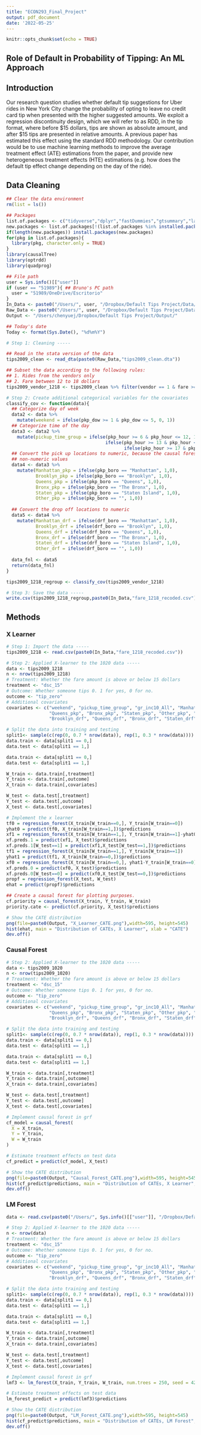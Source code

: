 ```yaml
---
title: "ECON293_Final_Project"
output: pdf_document
date: '2022-05-25'
---
```


```r
knitr::opts_chunk$set(echo = TRUE)
```

## Role of Default in Probability of Tipping: An ML Approach

## Introduction

Our research question studies whether default tip suggestions for Uber rides in New York City change the probability of opting to leave no credit card tip when presented with the higher suggested amounts. We exploit a regression discontinuity design, which we will refer to as RDD, in the tip format, where before \$15 dollars, tips are shown as absolute amount, and after \$15 tips are presented in relative amounts. A previous paper has estimated this effect using the standard RDD methodology. Our contribution would be to use machine learning methods to improve the average treatment effect (ATE) estimations from the paper, and provide new heterogeneous treatment effects (HTE) estimations (e.g. how does the default tip effect change depending on the day of the ride).

## Data Cleaning

```r
## Clear the data environment
rm(list = ls())

## Packages
list.of.packages <- c("tidyverse","dplyr","fastDummies","gtsummary","labelled","lmtest","sandwich","grf","glmnet","sandwich","splines","ggplot2","ggpubr","data.table","qwraps2","rpart","MASS","pracma","haven","estimatr","Matrix")
new.packages <- list.of.packages[!(list.of.packages %in% installed.packages()[,"Package"])]
if(length(new.packages)) install.packages(new.packages)
for(pkg in list.of.packages){
  library(pkg, character.only = TRUE)
}
library(causalTree)
library(optrdd)
library(quadprog)

## File path 
user = Sys.info()[["user"]]
if (user == "51989"){ ## Bruno's PC path
  user = "51989/OneDrive/Escritorio"
}
In_Data <- paste0("/Users/", user, "/Dropbox/Default Tips Project/Data/Intermediate/")
Raw_Data <- paste0("/Users/", user, "/Dropbox/Default Tips Project/Data/Raw/")
Output <- "/Users/chenyuej/Dropbox/Default Tips Project/Output/"

## Today's date
Today <- format(Sys.Date(), "%d%m%Y")
```

```r

# Step 1: Cleaning -----

## Read in the stata version of the data
tips2009_clean <- read_dta(paste0(Raw_Data,"tips2009_clean.dta"))

## Subset the data according to the following rules:
## 1. Rides from the vendors only
## 2. Fare between 12 to 18 dollars 
tips2009_vendor_1218 <- tips2009_clean %>% filter(vendor == 1 & fare >= 12 & fare <= 18)

# Step 2: Create additional categorical variables for the covariates
classify_cov <- function(data){
  ## Categorize day of week 
  data2 <- data %>% 
    mutate(weekend = ifelse(pkp_dow >= 1 & pkp_dow <= 5, 0, 1))
  ## Categorize time of the day 
  data3 <- data2 %>%
    mutate(pickup_time_group = ifelse(pkp_hour >= 6 & pkp_hour <= 12, 1,
                                     ifelse(pkp_hour >= 13 & pkp_hour <= 16, 2, 
                                            ifelse(pkp_hour >= 17 & pkp_hour <= 20, 3, 0))))
  ## Convert the pick up locations to numeric, because the causal forest package does not support 
  ## non-numeric values 
  data4 <- data3 %>%
    mutate(Manhattan_pkp = ifelse(pkp_boro == "Manhattan", 1,0),
           Brooklyn_pkp = ifelse(pkp_boro == "Brooklyn", 1,0),
           Queens_pkp = ifelse(pkp_boro == "Queens", 1,0),
           Bronx_pkp = ifelse(pkp_boro == "The Bronx", 1,0),
           Staten_pkp = ifelse(pkp_boro == "Staten Island", 1,0),
           Other_pkp = ifelse(pkp_boro == "", 1,0))
  
  ## Convert the drop off locations to numeric   
  data5 <- data4 %>%
    mutate(Manhattan_drf = ifelse(drf_boro == "Manhattan", 1,0),
           Brooklyn_drf = ifelse(drf_boro == "Brooklyn", 1,0),
           Queens_drf = ifelse(drf_boro == "Queens", 1,0),
           Bronx_drf = ifelse(drf_boro == "The Bronx", 1,0),
           Staten_drf = ifelse(drf_boro == "Staten Island", 1,0),
           Other_drf = ifelse(drf_boro == "", 1,0))
  
  data_fnl <- data5
  return(data_fnl)
}

tips2009_1218_regroup <- classify_cov(tips2009_vendor_1218)

# Step 3: Save the data -----
write.csv(tips2009_1218_regroup,paste0(In_Data,"fare_1218_recoded.csv"))

```

## Methods

### X Learner

```r
# Step 1: Import the data -----
tips2009_1218 <- read.csv(paste0(In_Data,"fare_1218_recoded.csv"))

# Step 2: Applied X-learner to the 1020 data -----
data <- tips2009_1218
n <- nrow(tips2009_1218)
# Treatment: Whether the fare amount is above or below 15 dollars
treatment <- "dsc_15"
# Outcome: Whether someone tips 0. 1 for yes, 0 for no.
outcome <- "tip_zero"
# Additional covariates
covariates <- c("weekend", "pickup_time_group", "gr_inc10_All", "Manhattan_pkp", "Brooklyn_pkp",
                "Queens_pkp", "Bronx_pkp", "Staten_pkp", "Other_pkp", "Manhattan_drf", 
                "Brooklyn_drf", "Queens_drf", "Bronx_drf", "Staten_drf", "Other_drf")

# Split the data into training and testing
split1<- sample(c(rep(0, 0.7 * nrow(data)), rep(1, 0.3 * nrow(data))))
data.train <- data[split1 == 0,]
data.test <- data[split1 == 1,]

data.train <- data[split1 == 0,]
data.test <- data[split1 == 1,]

W_train <- data.train[,treatment]
Y_train <- data.train[,outcome]
X_train <- data.train[,covariates]

W_test <- data.test[,treatment]
Y_test <- data.test[,outcome]
X_test <- data.test[,covariates]

# Implement the x learner 
tf0 = regression_forest(X_train[W_train==0,], Y_train[W_train==0])
yhat0 = predict(tf0, X_train[W_train==1,])$predictions
xf1 = regression_forest(X_train[W_train==1,], Y_train[W_train==1]-yhat0)
xf.preds.1 = predict(xf1, X_test)$predictions
xf.preds.1[W_test==1] = predict(xf1,X_test[W_test==1,])$predictions
tf1 = regression_forest(X_train[W_train==1,], Y_train[W_train==1])
yhat1 = predict(tf1, X_train[W_train==0,])$predictions
xf0 = regression_forest(X_train[W_train==0,], yhat1-Y_train[W_train==0])
xf.preds.0 = predict(xf0, X_test)$predictions
xf.preds.0[W_test==0] = predict(xf0,X_test[W_test==0,])$predictions
propf = regression_forest(X_test, W_test)
ehat = predict(propf)$predictions

## Create a causal forest for plotting purposes.
cf.priority = causal_forest(X_train, Y_train, W_train)
priority.cate <- predict(cf.priority, X_test)$predictions

# Show the CATE distribution 
png(file=paste0(Output, "X_Learner_CATE.png"),width=595, height=545)
hist(ehat, main = "Distribution of CATEs, X Learner", xlab = "CATE")
dev.off()
```

### Causal Forest

```r

# Step 2: Applied X-learner to the 1020 data -----
data <- tips2009_1020
n <- nrow(tips2009_1020)
# Treatment: Whether the fare amount is above or below 15 dollars
treatment <- "dsc_15"
# Outcome: Whether someone tips 0. 1 for yes, 0 for no.
outcome <- "tip_zero"
# Additional covariates
covariates <- c("weekend", "pickup_time_group", "gr_inc10_All", "Manhattan_pkp", "Brooklyn_pkp",
                "Queens_pkp", "Bronx_pkp", "Staten_pkp", "Other_pkp", "Manhattan_drf", 
                "Brooklyn_drf", "Queens_drf", "Bronx_drf", "Staten_drf", "Other_drf")

# Split the data into training and testing
split1<- sample(c(rep(0, 0.7 * nrow(data)), rep(1, 0.3 * nrow(data))))
data.train <- data[split1 == 0,]
data.test <- data[split1 == 1,]

data.train <- data[split1 == 0,]
data.test <- data[split1 == 1,]

W_train <- data.train[,treatment]
Y_train <- data.train[,outcome]
X_train <- data.train[,covariates]

W_test <- data.test[,treatment]
Y_test <- data.test[,outcome]
X_test <- data.test[,covariates]

# Implement causal forest in grf
cf_model = causal_forest(
  X = X_train,
  Y = Y_train,
  W = W_train
)

# Estimate treatment effects on test data
cf_predict = predict(cf_model, X_test)

# Show the CATE distribution 
png(file=paste0(Output, "Causal_Forest_CATE.png"),width=595, height=545)
hist(cf_predict$predictions, main = "Distribution of CATEs, X Learner", xlab = "CATE")
dev.off()

```

### LM Forest

```r
data <- read.csv(paste0("/Users/", Sys.info()[["user"]], "/Dropbox/Default Tips Project/Data/Intermediate/fare_1217_recoded.csv"))

# Step 2: Applied X-learner to the 1020 data -----
n <- nrow(data)
# Treatment: Whether the fare amount is above or below 15 dollars
treatment <- "dsc_15"
# Outcome: Whether someone tips 0. 1 for yes, 0 for no.
outcome <- "tip_zero"
# Additional covariates
covariates <- c("weekend", "pickup_time_group", "gr_inc10_All", "Manhattan_pkp", "Brooklyn_pkp",
                "Queens_pkp", "Bronx_pkp", "Staten_pkp", "Other_pkp", "Manhattan_drf", 
                "Brooklyn_drf", "Queens_drf", "Bronx_drf", "Staten_drf", "Other_drf")

# Split the data into training and testing
split1<- sample(c(rep(0, 0.7 * nrow(data)), rep(1, 0.3 * nrow(data))))
data.train <- data[split1 == 0,]
data.test <- data[split1 == 1,]

data.train <- data[split1 == 0,]
data.test <- data[split1 == 1,]

W_train <- data.train[,treatment]
Y_train <- data.train[,outcome]
X_train <- data.train[,covariates]

W_test <- data.test[,treatment]
Y_test <- data.test[,outcome]
X_test <- data.test[,covariates]

# Implement causal forest in grf
lmf3 <- lm_forest(X_train, Y_train, W_train, num.trees = 250, seed = 42)

# Estimate treatment effects on test data
lm_forest_predict = predict(lmf3)$predictions

# Show the CATE distribution 
png(file=paste0(Output, "LM_Forest_CATE.png"),width=595, height=545)
hist(cf_predict$predictions, main = "Distribution of CATEs, LM Forest", xlab = "CATE")
dev.off()

```
